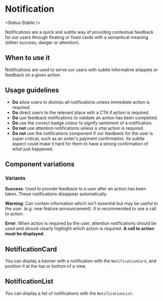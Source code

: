 
# Notification

<Status.Stable />

Notifications are a quick and subtle way of providing contextual feedback for our users through floating
or fixed cards with a semantical meaning (either success, danger or attention).

<Story id="components-notification--base" />
<Props />

## When to use it

Notifications are used to serve our users with subtle informative snippets or feedback
on a given action.

## Usage guidelines

- **Do** allow users to dismiss all notifications unless immediate action is required.
- **Do** direct users to the relevant place with a CTA if action is required.
- **Do** use feedback notifications to validate an action has been completed.
- **Do** use the correct badge colour to signify sentiment of a notification.
- **Do not** use attention notifications unless a vital action is required.
- **Do not** use the notifications component if our feedback for the user is super critical,
  such as an order's payment confirmation. Its subtle aspect could make it hard for them to have
  a strong confirmation of what just happened.

## Component variations

### Variants

<Story id="components-notification--variants" />

**Success**: Used to provide feedback to a user after an action has been taken. These notifications disappear automatically.

**Warning**: Can contain information which isn't essential but may be useful to the user. (e.g. new feature announcement). It is recommended
to use a call to action.

**Error**: When action is required by the user, attention notifications should be used and should clearly highlight which action is required. **A call to action must be displayed.**

## NotificationCard

You can display a banner with a notification with the `NotificationCard`, and position it at the top or bottom of a view.

<Story id="components-notification-notificationbanner--base" />
<Props of={NotificationCard} />

## NotificationList

You can display a list of notifications with the `NotificationList`.

<Story id="components-notification-notificationlist--base" />
<Props of={NotificationList} />
